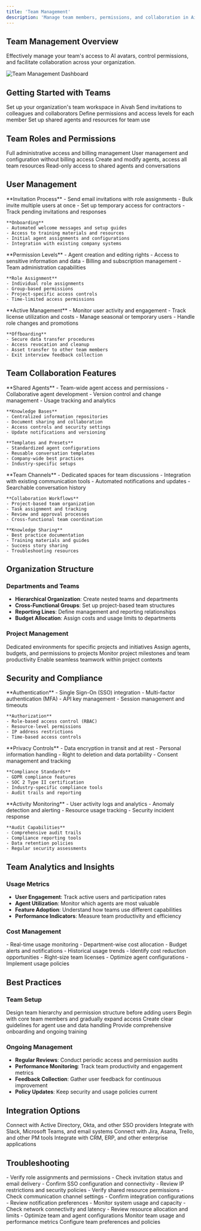 ```yaml
---
title: 'Team Management'
description: 'Manage team members, permissions, and collaboration in Aivah'
---
```


## Team Management Overview

Effectively manage your team's access to AI avatars, control permissions, and facilitate collaboration across your organization.

<img src="/images/team-dashboard.png" alt="Team Management Dashboard" />

## Getting Started with Teams

<Steps>
  <Step title="Create Your Team">
    Set up your organization's team workspace in Aivah
  </Step>
  <Step title="Invite Team Members">
    Send invitations to colleagues and collaborators
  </Step>
  <Step title="Assign Roles">
    Define permissions and access levels for each member
  </Step>
  <Step title="Configure Agents">
    Set up shared agents and resources for team use
  </Step>
</Steps>

## Team Roles and Permissions

<CardGroup cols={2}>
  <Card title="Owner" icon="crown">
    Full administrative access and billing management
  </Card>
  <Card title="Admin" icon="shield">
    User management and configuration without billing access
  </Card>
  <Card title="Editor" icon="pencil">
    Create and modify agents, access all team resources
  </Card>
  <Card title="Viewer" icon="eye">
    Read-only access to shared agents and conversations
  </Card>
</CardGroup>

## User Management

<AccordionGroup>
  <Accordion title="Adding Team Members">
    **Invitation Process**
    - Send email invitations with role assignments
    - Bulk invite multiple users at once
    - Set up temporary access for contractors
    - Track pending invitations and responses
    
    **Onboarding**
    - Automated welcome messages and setup guides
    - Access to training materials and resources
    - Initial agent assignments and configurations
    - Integration with existing company systems
  </Accordion>

  <Accordion title="Role Management">
    **Permission Levels**
    - Agent creation and editing rights
    - Access to sensitive information and data
    - Billing and subscription management
    - Team administration capabilities
    
    **Role Assignment**
    - Individual role assignments
    - Group-based permissions
    - Project-specific access controls
    - Time-limited access permissions
  </Accordion>

  <Accordion title="User Lifecycle">
    **Active Management**
    - Monitor user activity and engagement
    - Track license utilization and costs
    - Manage seasonal or temporary users
    - Handle role changes and promotions
    
    **Offboarding**
    - Secure data transfer procedures
    - Access revocation and cleanup
    - Asset transfer to other team members
    - Exit interview feedback collection
  </Accordion>
</AccordionGroup>

## Team Collaboration Features

<Tabs>
  <Tab title="Shared Resources">
    **Shared Agents**
    - Team-wide agent access and permissions
    - Collaborative agent development
    - Version control and change management
    - Usage tracking and analytics
    
    **Knowledge Bases**
    - Centralized information repositories
    - Document sharing and collaboration
    - Access controls and security settings
    - Update notifications and versioning
    
    **Templates and Presets**
    - Standardized agent configurations
    - Reusable conversation templates
    - Company-wide best practices
    - Industry-specific setups
  </Tab>
  
  <Tab title="Communication Tools">
    **Team Channels**
    - Dedicated spaces for team discussions
    - Integration with existing communication tools
    - Automated notifications and updates
    - Searchable conversation history
    
    **Collaboration Workflows**
    - Project-based team organization
    - Task assignment and tracking
    - Review and approval processes
    - Cross-functional team coordination
    
    **Knowledge Sharing**
    - Best practice documentation
    - Training materials and guides
    - Success story sharing
    - Troubleshooting resources
  </Tab>
</Tabs>

## Organization Structure

### Departments and Teams
- **Hierarchical Organization**: Create nested teams and departments
- **Cross-Functional Groups**: Set up project-based team structures
- **Reporting Lines**: Define management and reporting relationships
- **Budget Allocation**: Assign costs and usage limits to departments

### Project Management
<CardGroup cols={2}>
  <Card title="Project Spaces" icon="folder">
    Dedicated environments for specific projects and initiatives
  </Card>
  <Card title="Resource Allocation" icon="chart-pie">
    Assign agents, budgets, and permissions to projects
  </Card>
  <Card title="Progress Tracking" icon="trending-up">
    Monitor project milestones and team productivity
  </Card>
  <Card title="Collaboration Tools" icon="users">
    Enable seamless teamwork within project contexts
  </Card>
</CardGroup>

## Security and Compliance

<AccordionGroup>
  <Accordion title="Access Controls">
    **Authentication**
    - Single Sign-On (SSO) integration
    - Multi-factor authentication (MFA)
    - API key management
    - Session management and timeouts
    
    **Authorization**
    - Role-based access control (RBAC)
    - Resource-level permissions
    - IP address restrictions
    - Time-based access controls
  </Accordion>

  <Accordion title="Data Protection">
    **Privacy Controls**
    - Data encryption in transit and at rest
    - Personal information handling
    - Right to deletion and data portability
    - Consent management and tracking
    
    **Compliance Standards**
    - GDPR compliance features
    - SOC 2 Type II certification
    - Industry-specific compliance tools
    - Audit trails and reporting
  </Accordion>

  <Accordion title="Monitoring and Auditing">
    **Activity Monitoring**
    - User activity logs and analytics
    - Anomaly detection and alerting
    - Resource usage tracking
    - Security incident response
    
    **Audit Capabilities**
    - Comprehensive audit trails
    - Compliance reporting tools
    - Data retention policies
    - Regular security assessments
  </Accordion>
</AccordionGroup>

## Team Analytics and Insights

### Usage Metrics
- **User Engagement**: Track active users and participation rates
- **Agent Utilization**: Monitor which agents are most valuable
- **Feature Adoption**: Understand how teams use different capabilities
- **Performance Indicators**: Measure team productivity and efficiency

### Cost Management
<Tabs>
  <Tab title="Usage Tracking">
    - Real-time usage monitoring
    - Department-wise cost allocation
    - Budget alerts and notifications
    - Historical usage trends
  </Tab>
  
  <Tab title="Optimization">
    - Identify cost reduction opportunities
    - Right-size team licenses
    - Optimize agent configurations
    - Implement usage policies
  </Tab>
</Tabs>

## Best Practices

### Team Setup
<Steps>
  <Step title="Plan Your Structure">
    Design team hierarchy and permission structure before adding users
  </Step>
  <Step title="Start Small">
    Begin with core team members and gradually expand access
  </Step>
  <Step title="Document Policies">
    Create clear guidelines for agent use and data handling
  </Step>
  <Step title="Train Your Team">
    Provide comprehensive onboarding and ongoing training
  </Step>
</Steps>

### Ongoing Management
- **Regular Reviews**: Conduct periodic access and permission audits
- **Performance Monitoring**: Track team productivity and engagement metrics
- **Feedback Collection**: Gather user feedback for continuous improvement
- **Policy Updates**: Keep security and usage policies current

## Integration Options

<CardGroup cols={2}>
  <Card title="Identity Providers" icon="id-card">
    Connect with Active Directory, Okta, and other SSO providers
  </Card>
  <Card title="Communication Tools" icon="message-square">
    Integrate with Slack, Microsoft Teams, and email systems
  </Card>
  <Card title="Project Management" icon="kanban-square">
    Connect with Jira, Asana, Trello, and other PM tools
  </Card>
  <Card title="Business Systems" icon="building">
    Integrate with CRM, ERP, and other enterprise applications
  </Card>
</CardGroup>

## Troubleshooting

<AccordionGroup>
  <Accordion title="User Access Issues">
    - Verify role assignments and permissions
    - Check invitation status and email delivery
    - Confirm SSO configuration and connectivity
    - Review IP restrictions and security policies
  </Accordion>

  <Accordion title="Collaboration Problems">
    - Verify shared resource permissions
    - Check communication channel settings
    - Confirm integration configurations
    - Review notification preferences
  </Accordion>

  <Accordion title="Performance Issues">
    - Monitor system usage and capacity
    - Check network connectivity and latency
    - Review resource allocation and limits
    - Optimize team and agent configurations
  </Accordion>
</AccordionGroup>

<CardGroup cols={2}>
  <Card title="Usage Analytics" icon="chart-line" href="/usage">
    Monitor team usage and performance metrics
  </Card>
  <Card title="Team Settings" icon="settings" href="/settings">
    Configure team preferences and policies
  </Card>
</CardGroup>